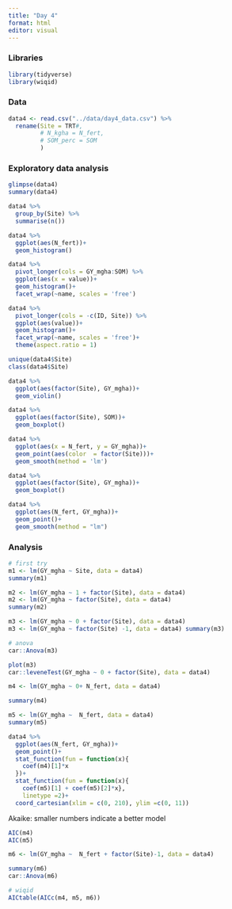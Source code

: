 ```yaml
---
title: "Day 4"
format: html
editor: visual
---
```


### Libraries  
```r
library(tidyverse)
library(wiqid)
```

### Data  
```r
data4 <- read.csv("../data/day4_data.csv") %>% 
  rename(Site = TRT#,
         # N_kgha = N_fert,
         # SOM_perc = SOM
         ) 
```

### Exploratory data analysis  
```r
glimpse(data4)
summary(data4)
```

```r
data4 %>% 
  group_by(Site) %>% 
  summarise(n())
```

```r
data4 %>% 
  ggplot(aes(N_fert))+
  geom_histogram()
```

```r
data4 %>% 
  pivot_longer(cols = GY_mgha:SOM) %>% 
  ggplot(aes(x = value))+
  geom_histogram()+
  facet_wrap(~name, scales = 'free')
```




```r
data4 %>%
  pivot_longer(cols = -c(ID, Site)) %>% 
  ggplot(aes(value))+
  geom_histogram()+
  facet_wrap(~name, scales = 'free')+
  theme(aspect.ratio = 1)
```

```r
unique(data4$Site)
class(data4$Site)
```

```r
data4 %>% 
  ggplot(aes(factor(Site), GY_mgha))+
  geom_violin()
```


```r
data4 %>% 
  ggplot(aes(factor(Site), SOM))+
  geom_boxplot()
```

```r
data4 %>% 
  ggplot(aes(x = N_fert, y = GY_mgha))+
  geom_point(aes(color  = factor(Site)))+
  geom_smooth(method = 'lm')
```


```r
data4 %>% 
  ggplot(aes(factor(Site), GY_mgha))+
  geom_boxplot()
```

```r
data4 %>% 
  ggplot(aes(N_fert, GY_mgha))+
  geom_point()+
  geom_smooth(method = "lm")
```


### Analysis  
```r
# first try 
m1 <- lm(GY_mgha ~ Site, data = data4)
summary(m1)
```


```r
m2 <- lm(GY_mgha ~ 1 + factor(Site), data = data4)
m2 <- lm(GY_mgha ~ factor(Site), data = data4)
summary(m2)
```

```r
m3 <- lm(GY_mgha ~ 0 + factor(Site), data = data4) 
m3 <- lm(GY_mgha ~ factor(Site) -1, data = data4) summary(m3)
```


```r
# anova
car::Anova(m3)
```


```r
plot(m3)
car::leveneTest(GY_mgha ~ 0 + factor(Site), data = data4)
```

```r
m4 <- lm(GY_mgha ~ 0+ N_fert, data = data4) 

summary(m4)
```

```r
m5 <- lm(GY_mgha ~  N_fert, data = data4) 
summary(m5)
```

```r
data4 %>% 
  ggplot(aes(N_fert, GY_mgha))+
  geom_point()+
  stat_function(fun = function(x){
    coef(m4)[1]*x
  })+
  stat_function(fun = function(x){ 
    coef(m5)[1] + coef(m5)[2]*x},
    linetype =2)+
  coord_cartesian(xlim = c(0, 210), ylim =c(0, 11))
```


Akaike: smaller numbers indicate a better model
```r
AIC(m4)
AIC(m5)
```


```r
m6 <- lm(GY_mgha ~  N_fert + factor(Site)-1, data = data4) 

summary(m6)
car::Anova(m6)
```

```r
# wiqid
AICtable(AICc(m4, m5, m6))
```

